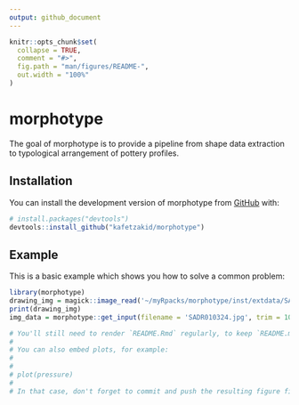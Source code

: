 ---
output: github_document
---

```{r, include = FALSE}
knitr::opts_chunk$set(
  collapse = TRUE,
  comment = "#>",
  fig.path = "man/figures/README-",
  out.width = "100%"
)
```

# morphotype

<!-- badges: start -->
<!-- badges: end -->

The goal of morphotype is to provide a pipeline from shape data extraction to typological arrangement of pottery profiles.

## Installation

You can install the development version of morphotype from [GitHub](https://github.com/) with:

``` r
# install.packages("devtools")
devtools::install_github("kafetzakid/morphotype")
```

## Example

This is a basic example which shows you how to solve a common problem:

```{r example}
library(morphotype)
drawing_img = magick::image_read('~/myRpacks/morphotype/inst/extdata/SADR010324.jpg')
print(drawing_img)
img_data = morphotype::get_input(filename = 'SADR010324.jpg', trim = 10, thr = 0.9, wd = '~/myRpacks/morphotype/inst/extdata')

```

```{r notes, echo = FALSE}
# You'll still need to render `README.Rmd` regularly, to keep `README.md` up-to-date. `devtools::build_readme()` is handy for this. You could also use GitHub Actions to re-render `README.Rmd` every time you push. An example workflow can be found here: <https://github.com/r-lib/actions/tree/v1/examples>.
# 
# You can also embed plots, for example:
# 
# 
# plot(pressure)
# 
# In that case, don't forget to commit and push the resulting figure files, so they display on GitHub and CRAN.
```
